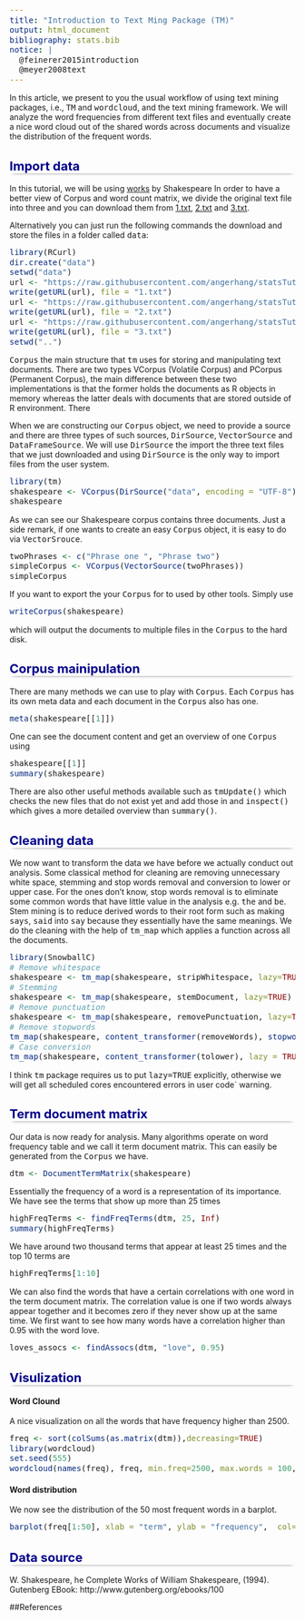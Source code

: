 ```yaml
---
title: "Introduction to Text Ming Package (TM)"
output: html_document
bibliography: stats.bib
notice: |
  @feinerer2015introduction
  @meyer2008text
---
```

In this article, we present to you the usual workflow of using text mining packages, i.e., `TM` and `wordcloud`,
and the text mining framework. We will analyze the word frequencies from different text files and eventually create a nice
word cloud out of the shared words across documents and visualize the distribution of the frequent words.

## Import data
In this tutorial, we will be using [works](https://raw.githubusercontent.com/angerhang/statsTutorial/master/src/textMining/data/pg100.txt) by Shakespeare In order to have a better view of Corpus and word count matrix, we 
divide the original text file into three and you can download them from [1.txt](https://raw.githubusercontent.com/angerhang/statsTutorial/master/src/textMining/data/1.txt), [2.txt](https://raw.githubusercontent.com/angerhang/statsTutorial/master/src/textMining/data/2.txt) and [3.txt](https://raw.githubusercontent.com/angerhang/statsTutorial/master/src/textMining/data/3.txt).

Alternatively you can just run the following commands the download and store the files in a folder called `data`:
```r
library(RCurl)
dir.create("data")
setwd("data")
url <- "https://raw.githubusercontent.com/angerhang/statsTutorial/master/src/textMining/data/1.txt"
write(getURL(url), file = "1.txt")
url <- "https://raw.githubusercontent.com/angerhang/statsTutorial/master/src/textMining/data/2.txt"
write(getURL(url), file = "2.txt")
url <- "https://raw.githubusercontent.com/angerhang/statsTutorial/master/src/textMining/data/3.txt"
write(getURL(url), file = "3.txt")
setwd("..")
```
`Corpus` the main structure that `tm` uses for storing and manipulating text documents. There are two types 
VCorpus (Volatile Corpus) and PCorpus (Permanent Corpus), the main difference between these two implementations is that
the former holds the documents as R objects in memory whereas the latter deals with documents that are stored outside of 
R environment. There 

When we are constructing our `Corpus` object, we need to provide a source and there are three types of such sources, `DirSource`, 
`VectorSource` and `DataFrameSource`. We will use `DirSource` the import the three text files that we just downloaded and using `DirSource`
is the only way to import files from the user system.
```r
library(tm)
shakespeare <- VCorpus(DirSource("data", encoding = "UTF-8"))
shakespeare
```
As we can see our Shakespeare corpus contains three documents. Just a side remark, if one wants to create an easy `Corpus` object, it is 
easy to do via `VectorSrouce`.
```r
twoPhrases <- c("Phrase one ", "Phrase two")
simpleCorpus <- VCorpus(VectorSource(twoPhrases))
simpleCorpus
```

If you want to export the your `Corpus` for to used by other tools. Simply use
```r
writeCorpus(shakespeare)
```
which will output the documents to multiple files in the `Corpus` to the hard disk.

## Corpus mainipulation 
There are many methods we can use to play with `Corpus`. Each `Corpus` has its own meta data and each document in the `Corpus` also has one.
```r
meta(shakespeare[[1]])
```
One can see the document content and get an overview of one `Corpus` using
```r
shakespeare[[1]]
summary(shakespeare)
```
There are also other useful methods available such as `tmUpdate()` which checks the new files that do not exist yet and add those in and `inspect()` which gives a more detailed overview than `summary()`.

## Cleaning data
We now want to transform the data we have before we actually conduct out analysis. Some classical method for cleaning are removing unnecessary white space, stemming and stop words removal and conversion to lower or upper case. For the ones don't know, stop words removal is to eliminate some common words that have little value in the analysis e.g. `the` and `be`. Stem mining is to reduce derived words to their root form such as making `says`, `said` into `say` because they essentially have the same meanings. We do the cleaning with the help of `tm_map` which applies a function across all the documents.
```r
library(SnowballC)
# Remove whitespace
shakespeare <- tm_map(shakespeare, stripWhitespace, lazy=TRUE)
# Stemming 
shakespeare <- tm_map(shakespeare, stemDocument, lazy=TRUE)
# Remove punctuation
shakespeare <- tm_map(shakespeare, removePunctuation, lazy=TRUE)
# Remove stopwords
tm_map(shakespeare, content_transformer(removeWords), stopwords("the"), lazy=TRUE)
# Case conversion
tm_map(shakespeare, content_transformer(tolower), lazy = TRUE)
```
I think `tm` package requires us to put `lazy=TRUE` explicitly, otherwise we will get all scheduled cores encountered errors in user code` warning.

## Term document matrix 
Our data is now ready for analysis. Many algorithms operate on word frequency table and we call it term document matrix. This can easily be generated from the `Corpus` we have.
```r
dtm <- DocumentTermMatrix(shakespeare)
```
Essentially the frequency of a word is a representation of its importance. We have see the terms that show up more than 25 times 
```r
highFreqTerms <- findFreqTerms(dtm, 25, Inf)
summary(highFreqTerms)
```
We have around two thousand terms that appear at least 25 times and the top 10 terms are 
```r
highFreqTerms[1:10]
```

We can also find the words that have a certain correlations with one word in the term document matrix. The correlation value is one if two words always appear together and it becomes zero if they never show up at the same time. We first want to see how many words have a correlation higher than 0.95 with the word love.
```r
loves_assocs <- findAssocs(dtm, "love", 0.95)
```

## Visulization
#### Word Clound
A nice visualization on all the words that have frequency higher than 2500.
```r
freq <- sort(colSums(as.matrix(dtm)),decreasing=TRUE)
library(wordcloud)
set.seed(555)
wordcloud(names(freq), freq, min.freq=2500, max.words = 100, colors=brewer.pal(8, "Dark2"))
```

#### Word distribution
We now see the distribution of the 50 most frequent words in a barplot.
```r
barplot(freq[1:50], xlab = "term", ylab = "frequency",  col=heat.colors(50))
```

## Data source 
W. Shakespeare, he Complete Works of William Shakespeare, (1994).
Gutenberg EBook: http://www.gutenberg.org/ebooks/100

##References

<!-- Playing with RMarkdown appearance -->
<style type="text/css">
body{ /* Normal  */
   font-size: 14px;
}
td {  /* Table  */
   font-size: 8px;
}
h1 { /* Header 1 */
 font-size: 28px;
 color: DarkBlue;
}
h2 { /* Header 2 */
 font-size: 22px;
 color: DarkBlue;
 -webkit-box-shadow: 0 4px 6px -6px #222;
 -moz-box-shadow: 0 4px 6px -6px #222;
 box-shadow: 0 4px 6px -6px #222;
}
h3 { /* Header 3 */
 font-size: 18px;
 color: DarkBlue;
}
code, pre code{ /* Code block */
  font-size: 14px;
}
pre { /* Code block */
  font-size: 14px;
  background-color: aliceblue;
}
</style>
